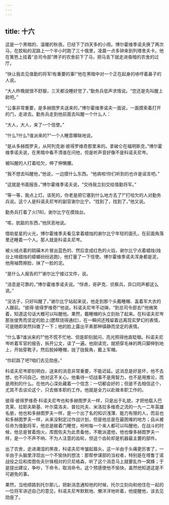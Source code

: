```yaml
---
---
---
```

title: 十六
---




这是一个黑暗的、温暖的秋夜。已经下了四天多的小雨。博尔霍维季诺夫换了两次马，在胶粘的泥路上一个半小时跑了三十俄里，凌晨一点多钟来到列塔舍夫卡。他在篱笆上挂着“总司令部”牌子的农舍前下了马，把马丢下就走进昏暗的农舍的过厅。

“快让我去见值勤的将军!有重要的事!”他在黑暗中对一个正在起身的哧哼着鼻子的人说。

“大人昨晚就很不舒服，三天都没睡好觉了，”勤务兵低声求情说。“您还是先叫醒上尉吧。”

“公事非常重要，是多赫图罗夫送来的，”博尔霍维季诺夫一面说，一面摸索着打开的门，走进去。勤务兵走到他前面去叫醒一个什么人：

“大人，大人，来了一个信使。”

“什么?什么?谁派来的?”一个人睡意矇眬地说。

“是从多赫图罗夫，从阿列克谢·彼得罗维奇那里来的。拿破仑在福明斯克，”博尔霍维季诺夫说，在黑暗中看不清谁在问他，但是听声音好像不是科诺夫尼岑。

被叫醒的人打着哈欠，伸了伸懒腰。

“我不想去叫醒他，”他说，一边摸什么东西。“他病啦!你们听到的也许是谣言吧。”

“这就是书面报告，”博尔霍维季诺夫说，“交待我立刻交给值勤将军。”

“等一等，我点上灯。该死的，你老是把它塞到什么地方去了?”打哈欠的人对勤务兵说。这个人是科诺夫尼岑的副官谢尔比宁。“找到了，找到了，”他又说。

勤务兵打着了火[18]，谢尔比宁在摸烛台。

“咳，肮脏的东西，”他厌恶地说。

借助星星的火光，博尔霍维季夫看见拿着蜡烛的谢尔比宁年轻的面孔，在前面角落里还睡着一个人。那人就是科诺夫尼岑。

被火绒点着的硫磺木片冒出蓝色的、然后变成红色的火焰，谢尔比宁点着蜡烛(烛台上啃蜡烛的蟑螂纷纷逃跑)，他打量了一下信使。博尔霍维季诺夫浑身都是泥，他用袖筒擦脸，抹了一脸的泥。

“是什么人报告的?”谢尔比宁接过文件，说。

“消息是可靠的，”博尔霍维季诺夫说。“俘虏，哥萨克、侦察兵，异口同声都这么说。”

“没法子，只好叫醒了，”谢尔比宁站起来说，他走到那个头戴睡帽、盖着军大衣的人跟前。“彼得·彼得罗维奇!”他说。科诺夫尼岑不动弹。“到总司令部去!”他微笑着，知道这句话大概可以叫醒他。果然，戴睡帽的头立刻抬了起来。在科诺夫尼岑那张俊秀而坚定的脸上(腮帮烧得通红)，在一瞬间还残留着远离现实梦幻的表情，可是随即突然抖擞了一下；他的脸上露出平素那种镇静而坚定的表情。

“什么事?谁派来的?”他不慌不忙地、但是即刻就问，亮光照得他直眨眼。科诺夫尼岑听着军官的报告，拆开公文，读了一遍。他刚读完，就把穿毛袜的两只脚伸到地上，开始穿靴子。然后脱掉睡帽，拢了拢鬓角，戴上军帽。

“你赶路了吧?咱们去见勋座。”

科诺夫尼岑即刻明白，送来的消息非常重要，不能迟延。这消息是好是坏，他不去想，也不问自己。他对这不关心。他看待一切战事不是用智力，也不是用推论，而是用别的什么。在他内心深处藏着一个信念：一切都会好的；但是不去相信这个，尤其不去谈论这个，只去做本职的工作。他就是全力以赴做本职工作的。

彼得·彼得罗维奇·科诺夫尼岑也和多赫图罗夫一样，只是出于礼貌，才把他载入巴克莱、拉耶夫斯基、叶尔莫洛夫、普拉托夫、米洛拉多维奇之流的一九一二年英雄名册，他也和多赫图罗夫一样，是一个出了名的知识浅薄、能力有限的人，而且也和多赫图罗夫一样，从来没制定过作战计划，但是他总是在最困难的地方；自从被任命为值勤将军，他总是敞着门睡觉，吩咐每一个来人都可以叫醒他，在战斗的时候，他总是冒着炮火，库图佐夫为此责备他，不敢派遣他，他也像多赫图罗夫一样，是一个不声不响、不为人注意的齿轮，但这个齿轮却是机器最主要的部件。

出了农舍，走进潮湿的黑夜，科诺夫尼岑皱起眉头，这一半由于头痛更厉害了，一半由于头脑里浮现出一个不愉快的想法：那帮参谋部的当权者，特别是在塔鲁丁诺战役之后和库图佐夫针锋相对的贝尼格森，听了这个消息马上就要乱作一窝蜂；于是提出建议，争吵，下命令，取消命令。这个预感使他不愉快，虽然他知道这是不可避免的事。

果然，当他顺路到托尔那儿，把新消息通知他的时候，托尔立刻向和他住在一起的一位将军讲述自己的意见，科诺夫尼岑默默地、懒洋洋地听着，他提醒他，该去见勋座了。